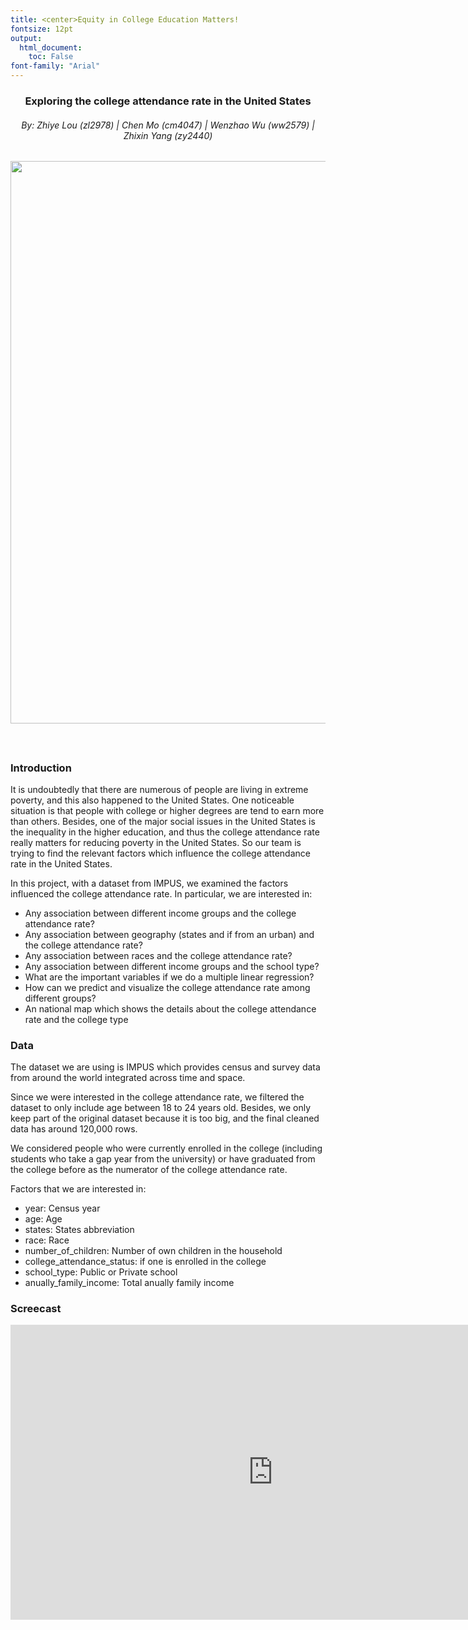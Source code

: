 ```yaml
---
title: <center>Equity in College Education Matters! 
fontsize: 12pt
output:   
  html_document:
    toc: False
font-family: "Arial"
---
```

<h3 style="text-align: center;" markdown="1">Exploring the college attendance rate in the United States</h3>   
<h6 style="text-align: center;" markdown="1">By: Zhiye Lou (zl2978) |  Chen Mo (cm4047) |  Wenzhao Wu (ww2579)  | Zhixin Yang (zy2440)</h6>

<center>
![](background.png){width=900px}

</center>

<br>

## {.tabset .tabset-pills}  
### Introduction
It is undoubtedly that there are numerous of people are living in extreme poverty, and this also happened to the United States. One noticeable situation is that people with college or higher degrees are tend to earn more than others. Besides, one of the major social issues in the United States is the inequality in the higher education, and thus the college attendance rate really matters for reducing poverty in the United States. So our team is trying to find the relevant factors which influence the college attendance rate in the United States.   

In this project, with a dataset from IMPUS, we examined the factors influenced the college attendance rate. In particular, we are interested in:  

- Any association between different income groups and the college attendance rate?  
- Any association between geography (states and if from an urban) and the college attendance rate?
- Any association between races and the college attendance rate?  
- Any association between different income groups and the school type?  
- What are the important variables if we do a multiple linear regression?
- How can we predict and visualize the college attendance rate among different groups?
- An national map which shows the details about the college attendance rate and the college type

### Data
The dataset we are using is IMPUS which provides census and survey data from around the world integrated across time and space. 

Since we were interested in the college attendance rate, we filtered the dataset to only include age between 18 to 24 years old. Besides, we only keep part of the original dataset because it is too big, and the final cleaned data has around 120,000 rows. 

We considered people who were currently enrolled in the college (including students who take a gap year from the university) or have graduated from the college before as the numerator of the college attendance rate.  

Factors that we are interested in: 
  
 * year: Census year  
 * age: Age
 * states: States abbreviation  
 * race: Race  
 * number_of_children: Number of own children in the household  
 * college_attendance_status: if one is enrolled in the college  
 * school_type: Public or Private school  
 * anually_family_income: Total anually family income

### Screecast
<center>
<iframe width="840" height="472" src="https://youtu.be/-qg7T4e-go8"
frameborder="0" allow="accelerometer; autoplay; encrypted-media; gyroscope; picture-in-picture" allowfullscreen></iframe>
</center>





